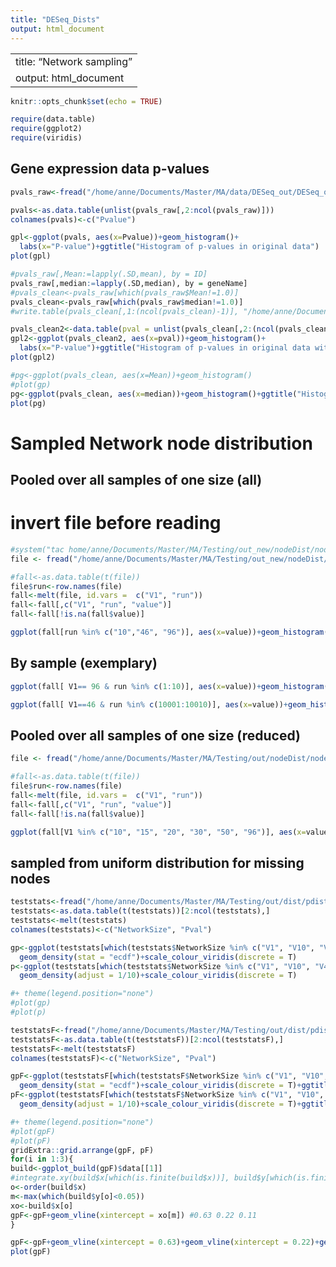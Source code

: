 ```yaml
---
title: "DESeq_Dists"
output: html_document
---
```


---
title: "Network sampling"
output: html_document
---

```r
knitr::opts_chunk$set(echo = TRUE)
```

```r
require(data.table)
require(ggplot2)
require(viridis)
```
## Gene expression data p-values
```r
pvals_raw<-fread("/home/anne/Documents/Master/MA/data/DESeq_out/DESeq_out_sub_merged_entrez.tsv", header=T, sep="\t")

pvals<-as.data.table(unlist(pvals_raw[,2:ncol(pvals_raw)]))
colnames(pvals)<-c("Pvalue")

gpl<-ggplot(pvals, aes(x=Pvalue))+geom_histogram()+
  labs(x="P-value")+ggtitle("Histogram of p-values in original data")
plot(gpl)

#pvals_raw[,Mean:=lapply(.SD,mean), by = ID]
pvals_raw[,median:=lapply(.SD,median), by = geneName]
#pvals_clean<-pvals_raw[which(pvals_raw$Mean!=1.0)]
pvals_clean<-pvals_raw[which(pvals_raw$median!=1.0)]
#write.table(pvals_clean[,1:(ncol(pvals_clean)-1)], "/home/anne/Documents/Master/MA/data/", sep = "\t", row.names = F, quote = F)

pvals_clean2<-data.table(pval = unlist(pvals_clean[,2:(ncol(pvals_clean)-1)]))
gpl2<-ggplot(pvals_clean2, aes(x=pval))+geom_histogram()+
  labs(x="P-value")+ggtitle("Histogram of p-values in original data with samples with median \n pval = 1 removed")
plot(gpl2)

#pg<-ggplot(pvals_clean, aes(x=Mean))+geom_histogram()
#plot(gp)
pg<-ggplot(pvals_clean, aes(x=median))+geom_histogram()+ggtitle("Histogram using Median")
plot(pg)

```

# Sampled Network node distribution
## Pooled over all samples of one size (all)
# invert file before reading
```r
#system("tac home/anne/Documents/Master/MA/Testing/out_new/nodeDist/nodeDistFall.txt > /home/anne/Documents/Master/MA/Testing/out_new/nodeDist/nodeDistFall2.txt")
file <- fread("/home/anne/Documents/Master/MA/Testing/out_new/nodeDist/nodeDistFall2.txt", fill = T)

#fall<-as.data.table(t(file))
file$run<-row.names(file)
fall<-melt(file, id.vars =  c("V1", "run"))
fall<-fall[,c("V1", "run", "value")]
fall<-fall[!is.na(fall$value)]

ggplot(fall[run %in% c("10","46", "96")], aes(x=value))+geom_histogram()+facet_wrap(c("V1"))+ ggtitle("Node degree distribution pooled over runs")
```

## By sample (exemplary)

```r
ggplot(fall[ V1== 96 & run %in% c(1:10)], aes(x=value))+geom_histogram()+facet_wrap(c("V1", "run"))+ ggtitle("Node degree distributions for individual networks of size 96")
```

```r
ggplot(fall[ V1==46 & run %in% c(10001:10010)], aes(x=value))+geom_histogram()+facet_wrap(c("V1", "run"))+ ggtitle("Node degree distributions for individual networks of size 46")
```

## Pooled over all samples of one size (reduced)
```r
file <- fread("/home/anne/Documents/Master/MA/Testing/out/nodeDist/nodeDistT2.txt", fill = T)

#fall<-as.data.table(t(file))
file$run<-row.names(file)
fall<-melt(file, id.vars =  c("V1", "run"))
fall<-fall[,c("V1", "run", "value")]
fall<-fall[!is.na(fall$value)]

ggplot(fall[V1 %in% c("10", "15", "20", "30", "50", "96")], aes(x=value))+geom_histogram()+facet_wrap(c("V1"))+ ggtitle("Node degree distribution pooled over runs")
```
<!-- # Sampled network p-value distribution -->
<!-- ## removed mean = 1, sampled from uniform distribution for missing nodes -->
<!-- ```{r pressure1, echo=FALSE} -->
<!-- teststats<-fread("/home/anne/Documents/Master/MA/Testing/out_new/dist/pdistributionT.txt", header= FALSE, sep = "\t") -->
<!-- teststats<-as.data.table(t(teststats))[2:ncol(teststats),] -->
<!-- teststats<-melt(teststats) -->
<!-- colnames(teststats)<-c("NetworkSize", "Pval") -->

<!-- gp<-ggplot(teststats[which(teststats$NetworkSize %in% c("V1", "V10", "V40"))], aes(x=Pval, color = NetworkSize))+ -->
<!--   geom_density(stat = "ecdf")+scale_colour_viridis(discrete = T) -->
<!-- p<-ggplot(teststats[which(teststats$NetworkSize %in% c("V1", "V10", "V40"))], aes(x=Pval, color = NetworkSize))+ -->
<!--   geom_density(adjust = 1/10)+scale_colour_viridis(discrete = T) -->

<!-- #+ theme(legend.position="none") -->
<!-- #plot(gp) -->
<!-- #plot(p)   -->

<!-- teststatsF<-fread("/home/anne/Documents/Master/MA/Testing/out/dist/pdistributionT.txt", header= FALSE, sep = "\t") -->
<!-- teststatsF<-as.data.table(t(teststatsF))[2:ncol(teststatsF),] -->
<!-- teststatsF<-melt(teststatsF) -->
<!-- colnames(teststatsF)<-c("NetworkSize", "Pval") -->

<!-- gpF<-ggplot(teststatsF[which(teststatsF$NetworkSize %in% c("V1", "V10", "V40"))], aes(x=Pval, color = NetworkSize))+ -->
<!--   geom_density(stat = "ecdf")+scale_colour_viridis(discrete = T)+ggtitle("includeBackgorund = F") -->
<!-- pF<-ggplot(teststatsF[which(teststatsF$NetworkSize %in% c("V1", "V10", "V40"))], aes(x=Pval, color = NetworkSize))+ -->
<!--   geom_density(adjust = 1/10)+scale_colour_viridis(discrete = T)+ggtitle("includeBackgorund = F") -->

<!-- #+ theme(legend.position="none") -->
<!-- #plot(gpF) -->
<!-- #plot(pF)   -->
<!-- gridExtra::grid.arrange(gp, p, gpF, pF) -->
<!-- ``` -->

<!-- ## removed mean = 1, sampled from uniform distribution for missing nodes -->
<!-- ```{r pressure2, echo=FALSE} -->
<!-- teststats<-fread("/home/anne/Documents/Master/MA/Testing/out/dist/pdistributionF.txt", header= FALSE, sep = "\t") -->
<!-- teststats<-as.data.table(t(teststats))[2:ncol(teststats),] -->
<!-- teststats<-melt(teststats) -->
<!-- colnames(teststats)<-c("NetworkSize", "Pval") -->

<!-- gp<-ggplot(teststats[which(teststats$NetworkSize %in% c("V1", "V10", "V40"))], aes(x=Pval, color = NetworkSize))+ -->
<!--   geom_density(stat = "ecdf")+scale_colour_viridis(discrete = T) -->
<!-- p<-ggplot(teststats[which(teststats$NetworkSize %in% c("V1", "V10", "V40"))], aes(x=Pval, color = NetworkSize))+ -->
<!--   geom_density(adjust = 1/10)+scale_colour_viridis(discrete = T) -->

<!-- #+ theme(legend.position="none") -->
<!-- #plot(gp) -->
<!-- #plot(p)   -->

<!-- teststatsF<-fread("/home/anne/Documents/Master/MA/Testing/out/dist/pdistributionF.txt", header= FALSE, sep = "\t") -->
<!-- teststatsF<-as.data.table(t(teststatsF))[2:ncol(teststatsF),] -->
<!-- teststatsF<-melt(teststatsF) -->
<!-- colnames(teststatsF)<-c("NetworkSize", "Pval") -->

<!-- gpF<-ggplot(teststatsF[which(teststatsF$NetworkSize %in% c("V1", "V10", "V40"))], aes(x=Pval, color = NetworkSize))+ -->
<!--   geom_density(stat = "ecdf")+scale_colour_viridis(discrete = T)+ggtitle("includeBackgorund = F") -->
<!-- pF<-ggplot(teststatsF[which(teststatsF$NetworkSize %in% c("V1", "V10", "V40"))], aes(x=Pval, color = NetworkSize))+ -->
<!--   geom_density(adjust = 1/10)+scale_colour_viridis(discrete = T)+ggtitle("includeBackgorund = F") -->

<!-- #+ theme(legend.position="none") -->
<!-- #plot(gpF) -->
<!-- #plot(pF)   -->
<!-- gridExtra::grid.arrange(gp, p, gpF, pF) -->
<!-- ``` -->

<!-- ## sampled from uniform distribution for missing nodes -->
<!-- ```{r pressure3, echo=FALSE} -->
<!-- teststats<-fread("/home/anne/Documents/Master/MA/Testing/out/dist/pdistributionTall.txt", header= FALSE, sep = "\t") -->
<!-- teststats<-as.data.table(t(teststats))[2:ncol(teststats),] -->
<!-- teststats<-melt(teststats) -->
<!-- colnames(teststats)<-c("NetworkSize", "Pval") -->

<!-- gp<-ggplot(teststats[which(teststats$NetworkSize %in% c("V1", "V10", "V40"))], aes(x=Pval, color = NetworkSize))+ -->
<!--   geom_density(stat = "ecdf")+scale_colour_viridis(discrete = T) -->
<!-- p<-ggplot(teststats[which(teststats$NetworkSize %in% c("V1", "V10", "V40"))], aes(x=Pval, color = NetworkSize))+ -->
<!--   geom_density(adjust = 1/10)+scale_colour_viridis(discrete = T) -->

<!-- #+ theme(legend.position="none") -->
<!-- #plot(gp) -->
<!-- #plot(p)   -->

<!-- teststatsF<-fread("/home/anne/Documents/Master/MA/Testing/out/dist/pdistributionTall.txt", header= FALSE, sep = "\t") -->
<!-- teststatsF<-as.data.table(t(teststatsF))[2:ncol(teststatsF),] -->
<!-- teststatsF<-melt(teststatsF) -->
<!-- colnames(teststatsF)<-c("NetworkSize", "Pval") -->

<!-- gpF<-ggplot(teststatsF[which(teststatsF$NetworkSize %in% c("V1", "V10", "V40"))], aes(x=Pval, color = NetworkSize))+ -->
<!--   geom_density(stat = "ecdf")+scale_colour_viridis(discrete = T)+ggtitle("includeBackgorund = F") -->
<!-- pF<-ggplot(teststatsF[which(teststatsF$NetworkSize %in% c("V1", "V10", "V40"))], aes(x=Pval, color = NetworkSize))+ -->
<!--   geom_density(adjust = 1/10)+scale_colour_viridis(discrete = T)+ggtitle("includeBackgorund = F") -->

<!-- #+ theme(legend.position="none") -->
<!-- #plot(gpF) -->
<!-- #plot(pF)   -->
<!-- gridExtra::grid.arrange(gp, p, gpF, pF) -->
<!-- ``` -->

## sampled from uniform distribution for missing nodes
```r
teststats<-fread("/home/anne/Documents/Master/MA/Testing/out/dist/pdistributionFall.txt", header= FALSE, sep = "\t")
teststats<-as.data.table(t(teststats))[2:ncol(teststats),]
teststats<-melt(teststats)
colnames(teststats)<-c("NetworkSize", "Pval")

gp<-ggplot(teststats[which(teststats$NetworkSize %in% c("V1", "V10", "V40"))], aes(x=Pval, color = NetworkSize))+
  geom_density(stat = "ecdf")+scale_colour_viridis(discrete = T)
p<-ggplot(teststats[which(teststats$NetworkSize %in% c("V1", "V10", "V40"))], aes(x=Pval, color = NetworkSize))+
  geom_density(adjust = 1/10)+scale_colour_viridis(discrete = T)

#+ theme(legend.position="none")
#plot(gp)
#plot(p)  

teststatsF<-fread("/home/anne/Documents/Master/MA/Testing/out/dist/pdistributionFall.txt", header= FALSE, sep = "\t")
teststatsF<-as.data.table(t(teststatsF))[2:ncol(teststatsF),]
teststatsF<-melt(teststatsF)
colnames(teststatsF)<-c("NetworkSize", "Pval")

gpF<-ggplot(teststatsF[which(teststatsF$NetworkSize %in% c("V1", "V10", "V40"))], aes(x=Pval, color = NetworkSize))+
  geom_density(stat = "ecdf")+scale_colour_viridis(discrete = T)+ggtitle("includeBackgorund = F")
pF<-ggplot(teststatsF[which(teststatsF$NetworkSize %in% c("V1", "V10", "V40"))], aes(x=Pval, color = NetworkSize))+
  geom_density(adjust = 1/10)+scale_colour_viridis(discrete = T)+ggtitle("includeBackgorund = F")

#+ theme(legend.position="none")
#plot(gpF)
#plot(pF)  
gridExtra::grid.arrange(gpF, pF)
for(i in 1:3){
build<-ggplot_build(gpF)$data[[1]]
#integrate.xy(build$x[which(is.finite(build$x))], build$y[which(is.finite(build$x))])
o<-order(build$x)
m<-max(which(build$y[o]<0.05))
xo<-build$x[o]
gpF<-gpF+geom_vline(xintercept = xo[m]) #0.63 0.22 0.11
}

gpF<-gpF+geom_vline(xintercept = 0.63)+geom_vline(xintercept = 0.22)+geom_vline(xintercept = 0.11)+geom_hline(yintercept = 0.05)
plot(gpF)
```
